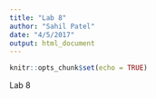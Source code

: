 ```yaml
---
title: "Lab 8"
author: "Sahil Patel"
date: "4/5/2017"
output: html_document
---
```


```r
knitr::opts_chunk$set(echo = TRUE)
```

Lab 8

